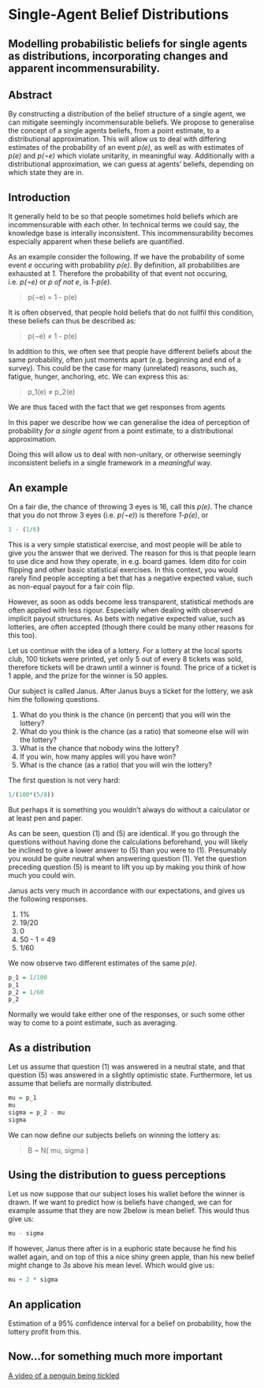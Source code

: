 Single-Agent Belief Distributions
========================================================
Modelling probabilistic beliefs for single agents as distributions, incorporating changes and apparent incommensurability.
--------------------------------------------------------


Abstract
--------------------------------------------------------
By constructing a distribution of the belief structure of a single agent, we can mitigate seemingly incommensurable beliefs. We propose to generalise the concept of a single agents beliefs, from a point estimate, to a distributional approximation. This will allow us to deal with differing estimates of the probability of an event *p(e)*, as well as with estimates of *p(e)* and *p(¬e)* which violate unitarity, in meaningful way. Additionally with a distributional approximation, we can guess at agents' beliefs, depending on which state they are in.


Introduction
--------------------------------------------------------
It generally held to be so that people sometimes hold beliefs which are incommensurable with each other. In technical terms we could say, the knowledge base is interally inconsistent. This incommensurability becomes especially apparent when these beliefs are quantified. 

As an example consider the following. If we have the probability of some event *e* occuring with probability *p(e)*. By definition, all probabilities are exhausted at *1*. Therefore the probability of that event not occuring, i.e. *p(¬e)* or *p of not e*, is *1-p(e)*.

> p(¬e) = 1 - p(e)

It is often observed, that people hold beliefs that do not fullfil this condition, these beliefs can thus be described as:

> p(¬e) ≠ 1 - p(e)

In addition to this, we often see that people have different beliefs about the same probability, often just moments apart (e.g. beginning and end of a survey). This could be the case for many (unrelated) reasons, such as, fatigue, hunger, anchoring, etc. We can express this as:

> p_1(e) ≠ p_2(e) 

We are thus faced with the fact that we get responses from agents 

In this paper we describe how we can generalise the idea of perception of probability *for a single agent* from a point estimate, to a distributional approximation.

Doing this will allow us to deal with non-unitary, or otherwise seemingly inconsistent beliefs in a single framework in a *meaningful* way.


An example
--------------------------------------------------------
On a fair die, the chance of throwing 3 eyes is 16, call this *p(e)*. The chance that you do not throw 3 eyes (i.e. *p(¬e)*) is therefore *1-p(e)*, or

```r
1 - (1/6)
```

This is a very simple statistical exercise, and most people will be able to give you the answer that we derived. The reason for this is that people learn to use dice and how they operate, in e.g. board games. Idem dito for coin flipping and other basic statistical exercises. In this context, you would rarely find people accepting a bet that has a negative expected value, such as non-equal payout for a fair coin flip.

However, as soon as odds become less transparent, statistical methods are often applied with less rigour. Especially when dealing with observed implicit payout structures. As bets with negative expected value, such as lotteries, are often accepted (though there could be many other reasons for this too). 

Let us continue with the idea of a lottery. For a lottery at the local sports club, 100 tickets were printed, yet only 5 out of every 8 tickets was sold, therefore tickets will be drawn until a winner is found. The price of a ticket is 1 apple, and the prize for the winner is 50 apples.

Our subject is called Janus. After Janus buys a ticket for the lottery, we ask him the following questions.

  1. What do you think is the chance (in percent) that you will win the lottery?
  2. What do you think is the chance (as a ratio) that someone else will win the lottery?
  3. What is the chance that nobody wins the lottery?
  4. If you win, how many apples will you have won?
  5. What is the chance (as a ratio) that you will win the lottery?

The first question is not very hard:

```r
1/(100*(5/8))
```

But perhaps it is something you wouldn't always do without a calculator or at least pen and paper. 

As can be seen, question (1) and (5) are identical. If you go through the questions without having done the calculations beforehand, you will likely be inclined to give a lower answer to (5) than you were to (1). Presumably you would be quite neutral when answering question (1). Yet the question preceding question (5) is meant to lift you up by making you think of how much you could win.

Janus acts very much in accordance with our expectations, and gives us the following responses.

  1. 1%
  2. 19/20
  3. 0
  4. 50 - 1 = 49
  5. 1/60

We now observe two different estimates of the same *p(e)*.

```r
p_1 = 1/100
p_1
p_2 = 1/60
p_2
```

Normally we would take either one of the responses, or such some other way to come to a point estimate, such as averaging. 


As a distribution
--------------------------------------------------------
Let us assume that question (1) was answered in a neutral state, and that question (5) was answered in a slightly optimistic state. Furthermore, let us assume that beliefs are normally distributed.

```r
mu = p_1
mu
sigma = p_2 - mu
sigma
```

We can now define our subjects beliefs on winning the lottery as:

> B ~ N( mu, sigma )


Using the distribution to guess perceptions
--------------------------------------------------------
Let us now suppose that our subject loses his wallet before the winner is drawn. If we want to predict how is beliefs have changed, we can for example assume that they are now 2below is mean belief. This would thus give us:

```r
mu - sigma
```

If however, Janus there after is in a euphoric state because he find his wallet again, and on top of this a nice shiny green apple, than his new belief might change to *3s* above his mean level. Which would give us:

```r
mu + 2 * sigma
```


An application
--------------------------------------------------------
Estimation of a 95% confidence interval for a belief on probability, how the lottery profit from this.

Now...for something much more important
--------------------------------------------------------
[A video of a penguin being tickled](http://www.youtube.com/watch?v=FVwtTrlPSSk)